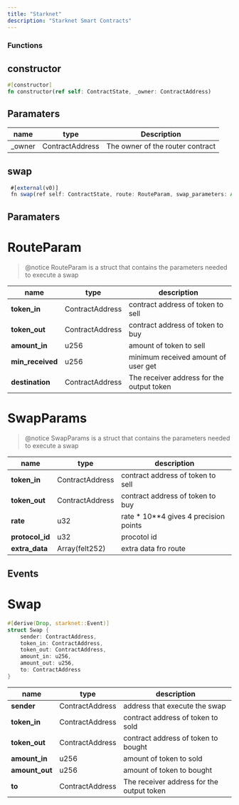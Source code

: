 ```yaml
---
title: "Starknet"
description: "Starknet Smart Contracts"
---
```


### Functions

## constructor

```rust
#[constructor]
fn constructor(ref self: ContractState, _owner: ContractAddress)
```

## Paramaters

| name    | type            | Description                      |
| ------- | --------------- | -------------------------------- |
| \_owner | ContractAddress | The owner of the router contract |

## swap

```typescript
 #[external(v0)]
 fn swap(ref self: ContractState, route: RouteParam, swap_parameters: Array<SwapParams>)
```

## Paramaters

# RouteParam

> @notice RouteParam is a struct that contains the parameters needed to execute a swap

| name             | type            | description                               |
| ---------------- | --------------- | ----------------------------------------- |
| **token_in**     | ContractAddress | contract address of token to sell         |
| **token_out**    | ContractAddress | contract address of token to buy          |
| **amount_in**    | u256            | amount of token to sell                   |
| **min_received** | u256            | minimum received amount of user get       |
| **destination**  | ContractAddress | The receiver address for the output token |

# SwapParams

> @notice SwapParams is a struct that contains the parameters needed to execute a swap

| name            | type            | description                              |
| --------------- | --------------- | ---------------------------------------- |
| **token_in**    | ContractAddress | contract address of token to sell        |
| **token_out**   | ContractAddress | contract address of token to buy         |
| **rate**        | u32             | rate \* 10\*\*4 gives 4 precision points |
| **protocol_id** | u32             | procotol id                              |
| **extra_data**  | Array(felt252)  | extra data fro route                     |

## Events

# Swap

```rust
#[derive(Drop, starknet::Event)]
struct Swap {
    sender: ContractAddress,
    token_in: ContractAddress,
    token_out: ContractAddress,
    amount_in: u256,
    amount_out: u256,
    to: ContractAddress
}
```

| name           | type            | description                               |
| -------------- | --------------- | ----------------------------------------- |
| **sender**     | ContractAddress | address that execute the swap             |
| **token_in**   | ContractAddress | contract address of token to sold         |
| **token_out**  | ContractAddress | contract address of token to bought       |
| **amount_in**  | u256            | amount of token to sold                   |
| **amount_out** | u256            | amount of token to bought                 |
| **to**         | ContractAddress | The receiver address for the output token |
